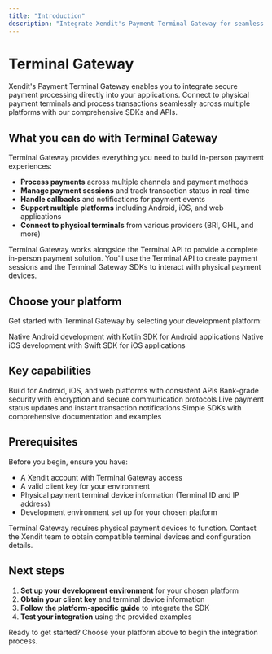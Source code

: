 ```yaml
---
title: "Introduction"
description: "Integrate Xendit's Payment Terminal Gateway for seamless in-person payment processing across multiple platforms"
---
```


# Terminal Gateway

Xendit's Payment Terminal Gateway enables you to integrate secure payment processing directly into your applications. Connect to physical payment terminals and process transactions seamlessly across multiple platforms with our comprehensive SDKs and APIs.

## What you can do with Terminal Gateway

Terminal Gateway provides everything you need to build in-person payment experiences:

- **Process payments** across multiple channels and payment methods
- **Manage payment sessions** and track transaction status in real-time
- **Handle callbacks** and notifications for payment events
- **Support multiple platforms** including Android, iOS, and web applications
- **Connect to physical terminals** from various providers (BRI, GHL, and more)

<Info>
Terminal Gateway works alongside the Terminal API to provide a complete in-person payment solution. You'll use the Terminal API to create payment sessions and the Terminal Gateway SDKs to interact with physical payment devices.
</Info>

## Choose your platform

Get started with Terminal Gateway by selecting your development platform:

<CardGroup cols={2}>
<Card title="Android (Kotlin)" icon="android" href="/api-reference/terminal-gateway/android-sdk">
  Native Android development with Kotlin SDK for Android applications
</Card>

<Card title="iOS (Swift)" icon="apple" href="/api-reference/terminal-gateway/ios-sdk">
  Native iOS development with Swift SDK for iOS applications
</Card>
</CardGroup>

## Key capabilities

<CardGroup cols={2}>
<Card title="Multi-platform support" icon="layers">
  Build for Android, iOS, and web platforms with consistent APIs
</Card>

<Card title="Secure processing" icon="shield-check">
  Bank-grade security with encryption and secure communication protocols
</Card>

<Card title="Real-time updates" icon="clock">
  Live payment status updates and instant transaction notifications
</Card>

<Card title="Easy integration" icon="code">
  Simple SDKs with comprehensive documentation and examples
</Card>
</CardGroup>

## Prerequisites

Before you begin, ensure you have:

- A Xendit account with Terminal Gateway access
- A valid client key for your environment
- Physical payment terminal device information (Terminal ID and IP address)
- Development environment set up for your chosen platform

<Warning>
Terminal Gateway requires physical payment devices to function. Contact the Xendit team to obtain compatible terminal devices and configuration details.
</Warning>

## Next steps

1. **Set up your development environment** for your chosen platform
2. **Obtain your client key** and terminal device information
3. **Follow the platform-specific guide** to integrate the SDK
4. **Test your integration** using the provided examples

<Check>
Ready to get started? Choose your platform above to begin the integration process.
</Check>

